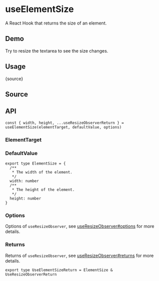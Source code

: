 # useElementSize


<HooksType category="Element" />

A React Hook that returns the size of an element.

## Demo

Try to resize the textarea to see the size changes.


<App />

## Usage


<RawCode>{source}</RawCode>

## Source


<Source />

## API

```tsx
const { width, height, ...useResizeObserverReturn } = useElementSize(elementTarget, defaultValue, options)
```

### ElementTarget


<Tip type="target" />

### DefaultValue

```tsx
export type ElementSize = {
  /**
   * The width of the element.
   */
  width: number
  /**
   * The height of the element.
   */
  height: number
}
```

### Options

Options of `useResizeObserver`, see [useResizeObserver#options](/reference/use-resize-observer/#options) for more details.

### Returns

Returns of `useResizeObserver`, see [useResizeObserver#returns](/reference/use-resize-observer/#returns) for more details.

```tsx
export type UseElementSizeReturn = ElementSize & UseResizeObserverReturn
```
